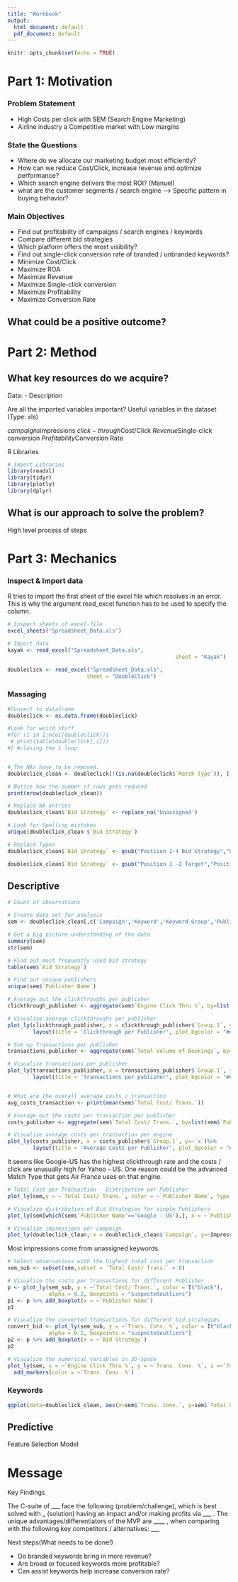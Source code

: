 ```yaml
---
title: "Workbook"
output:
  html_document: default
  pdf_document: default
---
```


```r
knitr::opts_chunk$set(echo = TRUE)
```

# Part 1: Motivation

### Problem Statement
- High Costs per click with SEM (Search Engine Marketing)
- Airline industry a Competitive market with Low margins

### State the Questions
- Where do we allocate our marketing budget most efficiently?
- How can we reduce Cost/Click, increase revenue and optimize performance? 
- Which search engine delivers the most ROI? (Manuel)
- what are the customer segments / search engine
  --> Specific pattern in buying behavior?

### Main Objectives
- Find out profitability of campaigns / search engines / keywords
- Compare different bid strategies
- Which platform offers the most visibility?
- Find out single-click conversion rate of branded / unbranded keywords?
- Minimize Cost/Click
- Maximize ROA
- Maximize Revenue
- Maximize Single-click conversion
- Maximize Profitability
- Maximize Conversion Rate

## What could be a positive outcome?

# Part 2: Method

## What key resources do we acquire?

Data:
- Description


Are all the imported variables important?
Useful variables in the dataset (Type: xls)

$campaigns
$impressions
$click-through
$Cost/Click
$Revenue 
$Single-click conversion
$Profitability
$Conversion Rate



R Libraries

```r
# Import Libraries
library(readxl)
library(tidyr)
library(plotly)
library(dplyr)
```


## What is our approach to solve the problem?

High level process of steps 

# Part 3: Mechanics

### Inspect & Import data
R tries to import the first sheet of the excel file which resolves in an error. This is why the argument read_excel function has to be used to specify the column.

```r

# Inspect sheets of excel-file
excel_sheets('Spreadsheet_Data.xls')
```

```r
# Import data
kayak <- read_excel("Spreadsheet_Data.xls", 
                                                     sheet = "Kayak")

doubleclick <- read_excel("Spreadsheet_Data.xls", 
                         sheet = "DoubleClick")

```

### Massaging


```r
#Convert to dataframe
doubleclick <- as.data.frame(doubleclick)

#Look for weird stuff
#for (i in 1:ncol(doubleclick)){
 # print(table(doubleclick[,i]))
#} #closing the i loop


# The NAs have to be removed.
doubleclick_clean <- doubleclick[!(is.na(doubleclick$`Match Type`)), ]

# Notice how the number of rows gets reduced 
print(nrow(doubleclick_clean))

# Replace NA entries
doubleclick_clean$`Bid Strategy` <- replace_na('Unassigned')

# Look for Spelling mistakes
unique(doubleclick_clean $`Bid Strategy`)

# Replace Typos
doubleclick_clean$`Bid Strategy` <- gsub("Postiion 1-4 Bid Strategy","Position 1-4 Bid Strategy",doubleclick_clean$`Bid Strategy`)

doubleclick_clean$`Bid Strategy` <- gsub("Position 1 -2 Target","Position 1-2 Target",doubleclick_clean$`Bid Strategy`)

```

## Descriptive

```r

# Count of observations

# Create data set for analysis
sem <- doubleclick_clean[,c('Campaign','Keyword','Keyword Group','Publisher Name', 'Bid Strategy','Engine Click Thru %','Match Type','Trans. Conv. %','Total Cost/ Trans.','Impressions','Total Volume of Bookings')]

# Get a big picture understanding of the data
summary(sem)
str(sem)

# Find out most frequently used bid strategy
table(sem$`Bid Strategy`)

# Find out unique publishers
unique(sem$`Publisher Name`)

# Average out the clickthroughs per publisher
clickthrough_publisher <- aggregate(sem$`Engine Click Thru %`, by=list(sem$`Publisher Name`), FUN=mean) 

# Visualize average clickthroughs per publisher
plot_ly(clickthrough_publisher, x = clickthrough_publisher$`Group.1`, y=~`x`,title = 'Average Clickthrough rate of different publisher')%>%
        layout(title = 'Clickthrough per Publisher', plot_bgcolor = "#e5ecf6",xaxis = list(title = 'Publisher'),yaxis = list(title = 'Clickthrough Rate in %'))

# Sum up Transactions per publisher
transactions_publisher <- aggregate(sem$`Total Volume of Bookings`, by=list(sem$`Publisher Name`), FUN=sum) 

# Visualize transactions per publisher
plot_ly(transactions_publisher, x = transactions_publisher$`Group.1`, y=~`x`,title = 'Transactions per publisher')%>%
        layout(title = 'Transactions per publisher', plot_bgcolor = "#e5ecf6",xaxis = list(title = 'Publisher'),yaxis = list(title = 'Transactions'))


# What are the overall average costs / transaction
avg_costs_transaction <- print(mean(sem$`Total Cost/ Trans.`))

# Average out the costs per transaction per publisher
costs_publisher <- aggregate(sem$`Total Cost/ Trans.`, by=list(sem$`Publisher Name`), FUN=mean) 

# Visualize average costs per transaction per engine
plot_ly(costs_publisher, x = costs_publisher$`Group.1`, y=~`x`)%>%
        layout(title = 'Average Costs per Publisher', plot_bgcolor = "#e5ecf6",xaxis = list(title = 'Publisher'),yaxis = list(title = 'Costs / Transaction'))

```
It seems like Google-US has the highest clickthrough rate and the costs / click are unusually high for Yahoo - US. One reason could be the advanced Match Type that gets Air France uses on that engine.


```r

# Total Cost per Transaction - Distribution per Publisher
plot_ly(sem,y = ~`Total Cost/ Trans.`, color = ~`Publisher Name`, type = "box")

# Visualize distribution of Bid Strategies for single Publishers
plot_ly(sem[which(sem$`Publisher Name`=='Google - US'),], x = ~`Publisher Name`, y = ~`Total Cost/ Trans.`, color = ~`Bid Strategy`, type = "box")

# Visualize impressions per campaign
plot_ly(doubleclick_clean, x = doubleclick_clean$`Campaign`, y=~Impressions, type='bar')

```

Most impressions come from unassigned keywords. 

```r

# Select observations with the highest total cost per transaction
sem_sub <- subset(sem,subset = `Total Cost/ Trans.` > 0)

# Visualize the costs per transactions for different Publisher
p <- plot_ly(sem_sub, y = ~`Total Cost/ Trans.`, color = I("black"), 
             alpha = 0.2, boxpoints = "suspectedoutliers")
p1 <- p %>% add_boxplot(x = ~`Publisher Name`)
p1

# Visualize the converted transactions for different bid strategies
convert_bid <- plot_ly(sem_sub, y = ~`Trans. Conv. %`, color = I("black"), 
             alpha = 0.2, boxpoints = "suspectedoutliers")
p2 <- p %>% add_boxplot(x = ~`Bid Strategy`)
p2

# Visualize the numerical variables in 3D-Space
plot_ly(sem, x = ~`Engine Click Thru %`, y = ~`Trans. Conv. %`, z =~`Total Cost/ Trans.`) %>%
  add_markers(color = ~`Trans. Conv. %`)

```

### Keywords

```r
ggplot(data=doubleclick_clean, aes(x=sem$`Trans. Conv.`, y=sem$`Total Cost/ Trans.`, color=sem$`Publisher Name`)) + geom_point() + scale_y_continuous(trans='log10') + scale_x_continuous(trans='log10')

```

## Predictive

Feature Selection
Model




# Message

Key Findings

The C-suite of ___ face the following (problem/challenge), which is best solved with _ (solution) having an impact and/or making profits via ___ . The unique advantages/differentiators of the MVP are ____ , when comparing with the following key competitors / alternatives: ___

Next steps(What needs to be done!)

- Do branded keywords bring in more revenue?
- Are broad or focused keywords more profitable?
- Can assist keywords help increase conversion rate?

